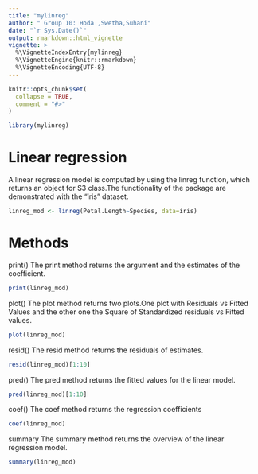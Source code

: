 ```yaml
---
title: "mylinreg"
author: " Group 10: Hoda ,Swetha,Suhani"
date: "`r Sys.Date()`"
output: rmarkdown::html_vignette
vignette: >
  %\VignetteIndexEntry{mylinreg}
  %\VignetteEngine{knitr::rmarkdown}
  %\VignetteEncoding{UTF-8}
---
```


```r
knitr::opts_chunk$set(
  collapse = TRUE,
  comment = "#>"
)
```

```r
library(mylinreg)
```

# Linear regression
A linear regression model is computed by using the linreg function, which returns an object for S3 class.The functionality of the package are demonstrated with the "iris" dataset.

```r
linreg_mod <- linreg(Petal.Length~Species, data=iris)
```

# Methods

print()
The print method returns the argument and the estimates of the coefficient.

```r
print(linreg_mod)
```

plot()
The plot method returns two plots.One plot with Residuals vs Fitted Values and the other one the Square of Standardized residuals vs Fitted values.

```r
plot(linreg_mod)
```

resid()
The resid method returns the residuals of estimates.

```r
resid(linreg_mod)[1:10]
```

pred()
The pred method returns the fitted values for the linear model.

```r
pred(linreg_mod)[1:10]
```
coef()
The coef method returns the regression coefficients

```r
coef(linreg_mod)
```

summary
The summary method returns the overview of the linear regression model.

```r
summary(linreg_mod)
```
